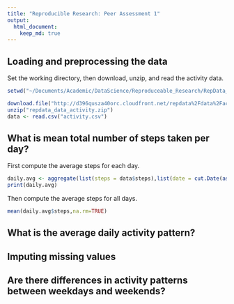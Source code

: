 ```yaml
---
title: "Reproducible Research: Peer Assessment 1"
output: 
  html_document:
    keep_md: true
---
```


## Loading and preprocessing the data

Set the working directory, then download, unzip, and read the activity data.
```R
setwd("~/Documents/Academic/DataScience/Reproduceable_Research/RepData_PeerAssessment1/")

download.file("http://d396qusza40orc.cloudfront.net/repdata%2Fdata%2Factivity.zip","repdata_data_activity.zip")
unzip("repdata_data_activity.zip")
data <- read.csv("activity.csv")
```


## What is mean total number of steps taken per day?

First compute the average steps for each day.
``` R
daily.avg <- aggregate(list(steps = data$steps),list(date = cut.Date(as.Date(data$date),breaks="day")),mean)
print(daily.avg)
```


Then compute the average steps for all days.
``` R
mean(daily.avg$steps,na.rm=TRUE)
```


## What is the average daily activity pattern?



## Imputing missing values



## Are there differences in activity patterns between weekdays and weekends?
